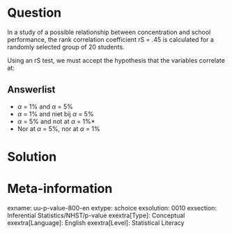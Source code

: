 Question
========
  
In a study of a possible relationship between concentration and school performance, the rank correlation coefficient rS = .45 is calculated for a randomly selected group of 20 students.

Using an rS test, we must accept the hypothesis that the variables correlate at:

  
Answerlist
----------
* $\alpha$ = 1% and $\alpha$ = 5%
* $\alpha$ = 1% and niet bij $\alpha$ = 5%
* $\alpha$ = 5% and not at $\alpha$ = 1%*
* Nor at $\alpha$ = 5%, nor at $\alpha$ = 1%  


Solution
========

Meta-information
================
exname: uu-p-value-800-en
extype: schoice
exsolution: 0010
exsection: Inferential Statistics/NHST/p-value
exextra[Type]: Conceptual
exextra[Language]: English
exextra[Level]: Statistical Literacy
